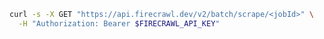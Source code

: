 ```bash
curl -s -X GET "https://api.firecrawl.dev/v2/batch/scrape/<jobId>" \
  -H "Authorization: Bearer $FIRECRAWL_API_KEY"
```
